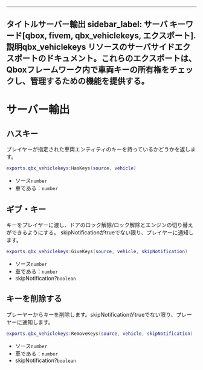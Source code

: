 ***

タイトルサーバー輸出
sidebar\_label: サーバ
キーワード\[qbox, fivem, qbx\_vehiclekeys, エクスポート].
説明qbx\_vehiclekeys リソースのサーバサイドエクスポートのドキュメント。これらのエクスポートは、Qboxフレームワーク内で車両キーの所有権をチェックし、管理するための機能を提供する。
---------------------------------------------------------------------------------------------------

# サーバー輸出

## ハスキー

プレイヤーが指定された車両エンティティのキーを持っているかどうかを返します。

```lua
exports.qbx_vehiclekeys:HasKeys(source, vehicle)
```

* ソース`number`
* 車である：`number`

## ギブ・キー

キーをプレイヤーに渡し、ドアのロック解除/ロック解除とエンジンの切り替えができるようにする。
skipNotificationがtrueでない限り、プレイヤーに通知します。

```lua
exports.qbx_vehiclekeys:GiveKeys(source, vehicle, skipNotification)
```

* ソース`number`
* 車である：`number`
* skipNotification?`boolean`

## キーを削除する

プレーヤーからキーを削除します。skipNotificationがtrueでない限り、プレーヤーに通知します。

```lua
exports.qbx_vehiclekeys:RemoveKeys(source, vehicle, skipNotification)
```

* ソース`number`
* 車である：`number`
* skipNotification?`boolean`
